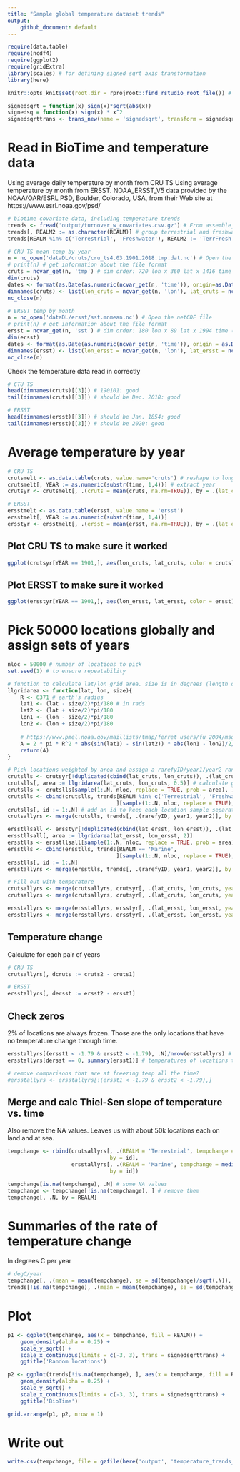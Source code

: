 ```yaml
---
title: "Sample global temperature dataset trends"
output:
    github_document: default
---
```

```r
require(data.table)
require(ncdf4)
require(ggplot2)
require(gridExtra)
library(scales) # for defining signed sqrt axis transformation
library(here)

knitr::opts_knit$set(root.dir = rprojroot::find_rstudio_root_file()) # tell RStudio to use project root directory as the root for this notebook. Needed since we are storing code in a separate directory.

signedsqrt = function(x) sign(x)*sqrt(abs(x))
signedsq = function(x) sign(x) * x^2
signedsqrttrans <- trans_new(name = 'signedsqrt', transform = signedsqrt, inverse = signedsq) # for plotting

```

# Read in BioTime and temperature data
Using average daily temperature by month from CRU TS
Using average temperature by month from ERSST. NOAA_ERSST_V5 data provided by the NOAA/OAR/ESRL PSD, Boulder, Colorado, USA, from their Web site at https://www.esrl.noaa.gov/psd/
```r
# biotime covariate data, including temperature trends
trends <- fread('output/turnover_w_covariates.csv.gz') # From assemble_turnover_covariates.Rmd
trends[, REALM2 := as.character(REALM)] # group terrestrial and freshwater
trends[REALM %in% c('Terrestrial', 'Freshwater'), REALM2 := 'TerrFresh']

# CRU TS mean temp by year
n = nc_open('dataDL/cruts/cru_ts4.03.1901.2018.tmp.dat.nc') # Open the netCDF file. Won't work on .gz for some reason
# print(n) # get information about the file format
cruts = ncvar_get(n, 'tmp') # dim order: 720 lon x 360 lat x 1416 time (observations are month, time measured in days since Jan 1, 1900). 0 lon is at date line.
dim(cruts)
dates <- format(as.Date(as.numeric(ncvar_get(n, 'time')), origin=as.Date('1900-01-01')), format = '%Y%m')
dimnames(cruts) <- list(lon_cruts = ncvar_get(n, 'lon'), lat_cruts = ncvar_get(n, 'lat'), time = dates)
nc_close(n)

# ERSST temp by month
n = nc_open('dataDL/ersst/sst.mnmean.nc') # Open the netCDF file
# print(n) # get information about the file format
ersst = ncvar_get(n, 'sst') # dim order: 180 lon x 89 lat x 1994 time (observations are month, time measured in days since Jan 1, 1800). 0 lon is at greenwhich mean.
dim(ersst)
dates <- format(as.Date(as.numeric(ncvar_get(n, 'time')), origin = as.Date('1800-01-01')), format = '%Y%m')
dimnames(ersst) <- list(lon_ersst = ncvar_get(n, 'lon'), lat_ersst = ncvar_get(n, 'lat'), time = dates)
nc_close(n)

```

Check the temperature data read in correctly
```r
# CTU TS
head(dimnames(cruts)[[3]]) # 190101: good
tail(dimnames(cruts)[[3]]) # should be Dec. 2018: good

# ERSST
head(dimnames(ersst)[[3]]) # should be Jan. 1854: good
tail(dimnames(ersst)[[3]]) # should be 2020: good

```

# Average temperature by year
```r
# CRU TS
crutsmelt <- as.data.table(cruts, value.name='cruts') # reshape to long format
crutsmelt[, YEAR := as.numeric(substr(time, 1,4))] # extract year
crutsyr <- crutsmelt[, .(cruts = mean(cruts, na.rm=TRUE)), by = .(lat_cruts = as.numeric(lat_cruts), lon_cruts = as.numeric(lon_cruts), YEAR)]

# ERSST
ersstmelt <- as.data.table(ersst, value.name = 'ersst')
ersstmelt[, YEAR := as.numeric(substr(time, 1,4))]
ersstyr <- ersstmelt[, .(ersst = mean(ersst, na.rm=TRUE)), by = .(lat_ersst = as.numeric(lat_ersst), lon_ersst = as.numeric(lon_ersst), YEAR)]

```

## Plot CRU TS to make sure it worked
```r
ggplot(crutsyr[YEAR == 1901,], aes(lon_cruts, lat_cruts, color = cruts)) + geom_point(size = 0.1)
```
## Plot ERSST to make sure it worked
```r
ggplot(ersstyr[YEAR == 1901,], aes(lon_ersst, lat_ersst, color = ersst)) + geom_point(size = 1) # plot to make sure it worked
```



# Pick 50000 locations globally and assign sets of years
```r
nloc = 50000 # number of locations to pick
set.seed(1) # to ensure repeatability

# function to calculate lat/lon grid area. size is in degrees (length of one side)
llgridarea <- function(lat, lon, size){
    R <- 6371 # earth's radius
    lat1 <- (lat - size/2)*pi/180 # in rads
    lat2 <- (lat + size/2)*pi/180
    lon1 <- (lon - size/2)*pi/180
    lon2 <- (lon + size/2)*pi/180
    
    # https://www.pmel.noaa.gov/maillists/tmap/ferret_users/fu_2004/msg00023.html
    A = 2 * pi * R^2 * abs(sin(lat1) - sin(lat2)) * abs(lon1 - lon2)/2/pi
    return(A)
}

# Pick locations weighted by area and assign a rarefyID/year1/year2 randomly
crutslls <- crutsyr[!duplicated(cbind(lat_cruts, lon_cruts)), .(lat_cruts, lon_cruts)] # get lat/lons.slow
crutslls[, area := llgridarea(lat_cruts, lon_cruts, 0.5)] # calculate grid area
crutslls <- crutslls[sample(1:.N, nloc, replace = TRUE, prob = area), ] # pick locations weighted by area
crutslls <- cbind(crutslls, trends[REALM %in% c('Terrestrial', 'Freshwater'), 
                                  ][sample(1:.N, nloc, replace = TRUE), .(rarefyID)])  # randomly assign rarefyIDs, which we will next use for deciding in which years to sample
crutslls[, id := 1:.N] # add an id to keep each location sample separate
crutsallyrs <- merge(crutslls, trends[, .(rarefyID, year1, year2)], by = 'rarefyID', allow.cartesian = TRUE) # merge in all the years for each rarefyID

ersstllsall <- ersstyr[!duplicated(cbind(lat_ersst, lon_ersst)), .(lat_ersst, lon_ersst)]
ersstllsall[, area := llgridarea(lat_ersst, lon_ersst, 2)]
ersstlls <- ersstllsall[sample(1:.N, nloc, replace = TRUE, prob = area), ]
ersstlls <- cbind(ersstlls, trends[REALM == 'Marine', 
                                  ][sample(1:.N, nloc, replace = TRUE), .(rarefyID)])  # randomly assign rarefyIDs
ersstlls[, id := 1:.N]
ersstallyrs <- merge(ersstlls, trends[, .(rarefyID, year1, year2)], by = 'rarefyID', allow.cartesian = TRUE) # merge in all the years for each rarefyID

# Fill out with temperature
crutsallyrs <- merge(crutsallyrs, crutsyr[, .(lat_cruts, lon_cruts, year1 = YEAR, cruts1 = cruts)], by = c('lat_cruts', 'lon_cruts', 'year1'), all.x = TRUE) # merge the data.table with cruts values for first year
crutsallyrs <- merge(crutsallyrs, crutsyr[, .(lat_cruts, lon_cruts, year2 = YEAR, cruts2 = cruts)], by = c('lat_cruts', 'lon_cruts', 'year2'), all.x = TRUE) # merge the data.table with cruts values for 2nd year

ersstallyrs <- merge(ersstallyrs, ersstyr[, .(lat_ersst, lon_ersst, year1 = YEAR, ersst1 = ersst)], by = c('lat_ersst', 'lon_ersst', 'year1'), all.x = TRUE)
ersstallyrs <- merge(ersstallyrs, ersstyr[, .(lat_ersst, lon_ersst, year2 = YEAR, ersst2 = ersst)], by = c('lat_ersst', 'lon_ersst', 'year2'), all.x = TRUE)
```

## Temperature change
Calculate for each pair of years
```r
# CRU TS
crutsallyrs[, dcruts := cruts2 - cruts1]

# ERSST
ersstallyrs[, dersst := ersst2 - ersst1]

```

## Check zeros
2% of locations are always frozen. Those are the only locations that have no temperature change through time.
```r
ersstallyrs[(ersst1 < -1.79 & ersst2 < -1.79), .N]/nrow(ersstallyrs) # fraction of values that are always frozen
ersstallyrs[dersst == 0, summary(ersst1)] # temperatures of locations that have no change in temperature

# remove comparisons that are at freezing temp all the time?
#ersstallyrs <- ersstallyrs[!(ersst1 < -1.79 & ersst2 < -1.79),]

```

## Merge and calc Thiel-Sen slope of temperature vs. time
Also remove the NA values. Leaves us with about 50k locations each on land and at sea.
```r
tempchange <- rbind(crutsallyrs[, .(REALM = 'Terrestrial', tempchange = median(dcruts/(year2 - year1))), 
                                by = id],
                    ersstallyrs[, .(REALM = 'Marine', tempchange = median(dersst/(year2 - year1))), 
                                by = id])

tempchange[is.na(tempchange), .N] # some NA values
tempchange <- tempchange[!is.na(tempchange), ] # remove them
tempchange[, .N, by = REALM]
```

# Summaries of the rate of temperature change
In degrees C per year
```r
# degC/year
tempchange[, .(mean = mean(tempchange), se = sd(tempchange)/sqrt(.N)), by = REALM]
trends[!is.na(tempchange), .(mean = mean(tempchange), se = sd(tempchange)/sqrt(.N)), by = REALM2]
```

# Plot
```r
p1 <- ggplot(tempchange, aes(x = tempchange, fill = REALM)) +
    geom_density(alpha = 0.25) +
    scale_y_sqrt() +
    scale_x_continuous(limits = c(-3, 3), trans = signedsqrttrans) +
    ggtitle('Random locations')

p2 <- ggplot(trends[!is.na(tempchange), ], aes(x = tempchange, fill = REALM2)) +
    geom_density(alpha = 0.25) +
    scale_y_sqrt() +
    scale_x_continuous(limits = c(-3, 3), trans = signedsqrttrans) +
    ggtitle('BioTime')

grid.arrange(p1, p2, nrow = 1)
```

# Write out 
```r
write.csv(tempchange, file = gzfile(here('output', 'temperature_trends_sampled.csv.gz')), row.names = FALSE)

```


